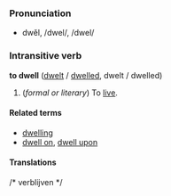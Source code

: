 === Pronunciation ===
*dwĕl, /dwel/, /dwel/

=== Intransitive verb ===
'''to dwell''' ([[dwelt]] / [[dwelled]], dwelt / dwelled)

#(''formal or literary'') To [[live]].

==== Related terms ====
*[[dwelling]]
*[[dwell on]], [[dwell upon]]

==== Translations ====
<!--presumably these are wrong (for "wander"?)
*Dutch: [[rondhangen]]
*Indonesian: [[tinggal]], [[diam|berdiam]], [[diam|mendiami]]
*Japanese: [[住む]] ([[すむ]], sumu), [[住んでいる]] ([[すんでいる]], sunde-iru)
-->
/* verblijven */